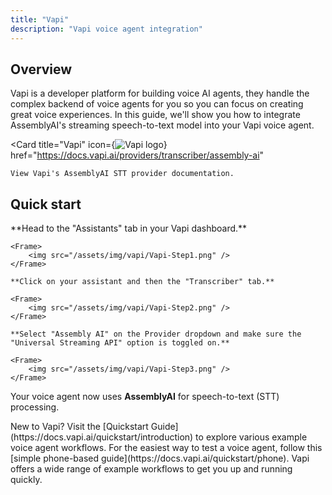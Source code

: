 ```yaml
---
title: "Vapi"
description: "Vapi voice agent integration"
---
```


## Overview

Vapi is a developer platform for building voice AI agents, they handle the complex backend of voice agents for you so you can focus on creating great voice experiences. In this guide, we'll show you how to integrate AssemblyAI's streaming speech-to-text model into your Vapi voice agent.

<Card 
    title="Vapi" 
    icon={<img src="https://assemblyaiassets.com/images/Vapi.svg" alt="Vapi logo"/>} 
    href="https://docs.vapi.ai/providers/transcriber/assembly-ai"
>
    View Vapi's AssemblyAI STT provider documentation.
</Card>

## Quick start

<Steps>
    **Head to the "Assistants" tab in your Vapi dashboard.**

    <Frame>
        <img src="/assets/img/vapi/Vapi-Step1.png" />
    </Frame>

    **Click on your assistant and then the "Transcriber" tab.**

    <Frame> 
        <img src="/assets/img/vapi/Vapi-Step2.png" />
    </Frame>

    **Select "Assembly AI" on the Provider dropdown and make sure the "Universal Streaming API" option is toggled on.**

    <Frame>
        <img src="/assets/img/vapi/Vapi-Step3.png" />
    </Frame>
</Steps>

Your voice agent now uses **AssemblyAI** for speech-to-text (STT) processing.

<Info>
New to Vapi? Visit the [Quickstart Guide](https://docs.vapi.ai/quickstart/introduction) to explore various example voice agent workflows. For the easiest way to test a voice agent, follow this [simple phone-based guide](https://docs.vapi.ai/quickstart/phone). Vapi offers a wide range of example workflows to get you up and running quickly.
</Info>


